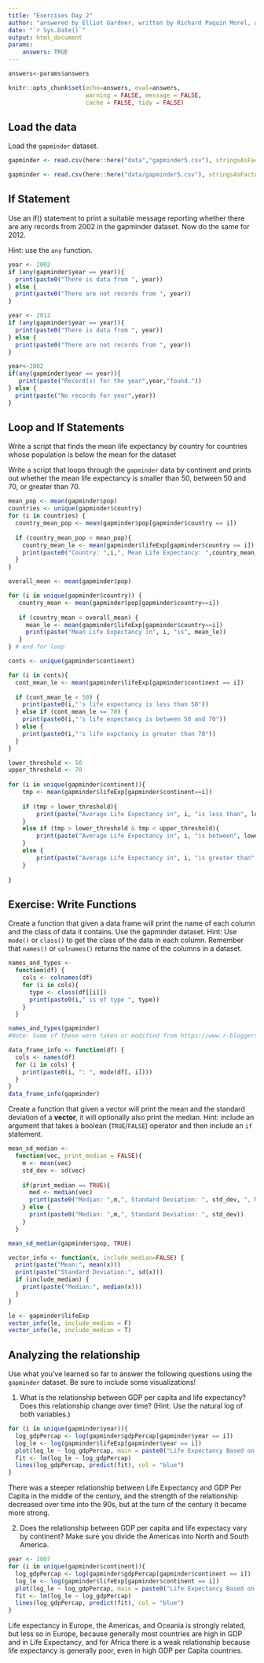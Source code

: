 ```yaml
---
title: "Exercises Day 2"
author: "answered by Elliot Gardner, written by Richard Paquin Morel, adapted from exercises by Christina Maimone"
date: "`r Sys.Date()`"
output: html_document
params:
    answers: TRUE
---
```



```r
answers<-params$answers
```

```r
knitr::opts_chunk$set(echo=answers, eval=answers,
                      warning = FALSE, message = FALSE,
                      cache = FALSE, tidy = FALSE)
```

## Load the data

Load the `gapminder` dataset.

```r
gapminder <- read.csv(here::here("data","gapminder5.csv"), stringsAsFactors=FALSE)
```

```r
gapminder <- read.csv(here::here("data/gapminder5.csv"), stringsAsFactors=FALSE)
```


## If Statement

Use an if() statement to print a suitable message reporting whether there are any records from 2002 in the gapminder dataset. Now do the same for 2012.

Hint: use the `any` function.

```r
year <- 2002
if (any(gapminder$year == year)){
  print(paste0("There is data from ", year))
} else {
  print(paste0("There are not records from ", year))
}

year <- 2012
if (any(gapminder$year == year)){
  print(paste0("There is data from ", year))
} else {
  print(paste0("There are not records from ", year))
}
```

```r
year<-2002
if(any(gapminder$year == year)){
   print(paste("Record(s) for the year",year,"found."))
} else {
  print(paste("No records for year",year))
}
```


## Loop and If Statements

Write a script that finds the mean life expectancy by country for countries whose population is below the mean for the dataset

Write a script that loops through the `gapminder` data by continent and prints out whether the mean life expectancy is smaller than 50, between 50 and 70, or greater than 70.

```r
mean_pop <- mean(gapminder$pop)
countries <- unique(gapminder$country)
for (i in countries) {
  country_mean_pop <- mean(gapminder$pop[gapminder$country == i])
  
  if (country_mean_pop < mean_pop){
    country_mean_le <- mean(gapminder$lifeExp[gapminder$country == i])
    print(paste0("Country: ",i,", Mean Life Expectancy: ",country_mean_le))
  }
}
```

```r
overall_mean <- mean(gapminder$pop)

for (i in unique(gapminder$country)) {
   country_mean <- mean(gapminder$pop[gapminder$country==i])
   
   if (country_mean < overall_mean) {
     mean_le <- mean(gapminder$lifeExp[gapminder$country==i])
     print(paste("Mean Life Expectancy in", i, "is", mean_le))
   } 
} # end for loop
```


```r
conts <- unique(gapminder$continent)

for (i in conts){
  cont_mean_le <- mean(gapminder$lifeExp[gapminder$continent == i])
  
  if (cont_mean_le < 50) {
    print(paste0(i,"'s life expectancy is less than 50"))
  } else if (cont_mean_le <= 70) {
    print(paste0(i,"'s life expectancy is between 50 and 70"))
  } else {
    print(paste0(i,"'s life expctancy is greater than 70"))
  }
}
```

```r
lower_threshold <- 50
upper_threshold <- 70
 
for (i in unique(gapminder$continent)){
    tmp <- mean(gapminder$lifeExp[gapminder$continent==i])
    
    if (tmp < lower_threshold){
        print(paste("Average Life Expectancy in", i, "is less than", lower_threshold))
    }
    else if (tmp > lower_threshold & tmp < upper_threshold){
        print(paste("Average Life Expectancy in", i, "is between", lower_threshold, "and", upper_threshold))
    }
    else {
        print(paste("Average Life Expectancy in", i, "is greater than", upper_threshold))
    }
   
}
```


## Exercise: Write Functions

Create a function that given a data frame will print the name of each column and the class of data it contains. Use the gapminder dataset.  Hint: Use `mode()` or `class()` to get the class of the data in each column. Remember that `names()` or `colnames()` returns the name of the columns in a dataset.

```r
names_and_types <-
  function(df) {
    cols <- colnames(df)
    for (i in cols){
      type <- class(df[[i]])
      print(paste0(i," is of type ", type))
    }
  }

names_and_types(gapminder)
#Note: Some of these were taken or modified from https://www.r-bloggers.com/functions-exercises/
```

```r
data_frame_info <- function(df) {
  cols <- names(df)
  for (i in cols) {
    print(paste0(i, ": ", mode(df[, i])))
  }
}
data_frame_info(gapminder)
```

Create a function that given a vector will print the mean and the standard deviation of a **vector**, it will optionally also print the median. Hint: include an argument that takes a boolean (`TRUE`/`FALSE`) operator and then include an `if` statement.

```r
mean_sd_median <-
  function(vec, print_median = FALSE){
    m <- mean(vec)
    std_dev <- sd(vec)
    
    if(print_median == TRUE){
      med <- median(vec)
      print(paste0("Median: ",m,", Standard Deviation: ", std_dev, ", Median: ",med))
    } else {
      print(paste0("Median: ",m,", Standard Deviation: ", std_dev))
    }
  }

mean_sd_median(gapminder$pop, TRUE)
```

```r
vector_info <- function(x, include_median=FALSE) {
  print(paste("Mean:", mean(x)))
  print(paste("Standard Deviation:", sd(x)))
  if (include_median) {
    print(paste("Median:", median(x)))
  }
}

le <- gapminder$lifeExp
vector_info(le, include_median = F)
vector_info(le, include_median = T)
```

## Analyzing the relationship 

Use what you've learned so far to answer the following questions using the `gapminder` dataset. Be sure to include some visualizations!

1. What is the relationship between GDP per capita and life expectancy? Does this relationship change over time? (Hint: Use the natural log of both variables.)

```r
for (i in unique(gapminder$year)){
  log_gdpPercap <- log(gapminder$gdpPercap[gapminder$year == i])
  log_le <- log(gapminder$lifeExp[gapminder$year == i])
  plot(log_le ~ log_gdpPercap, main = paste0("Life Expectancy Based on GDP Per Capita in ", i), xlab = "GDP Per Capita", ylab = "Life Expectancy")
  fit <- lm(log_le ~ log_gdpPercap)
  lines(log_gdpPercap, predict(fit), col = "blue")
}
```
There was a steeper relationship between Life Expectancy and GDP Per Capita in the middle of the century, and the strength of the relationship decreased over time into the 90s, but at the turn of the century it became more strong.

2. Does the relationship between GDP per capita and life expectacy vary by continent? Make sure you divide the Americas into North and South America.
```r
year <- 2007
for (i in unique(gapminder$continent)){
  log_gdpPercap <- log(gapminder$gdpPercap[gapminder$continent == i])
  log_le <- log(gapminder$lifeExp[gapminder$continent == i])
  plot(log_le ~ log_gdpPercap, main = paste0("Life Expectancy Based on GDP Per Capita in ", i), xlab = "GDP Per Capita", ylab = "Life Expectancy")
  fit <- lm(log_le ~ log_gdpPercap)
  lines(log_gdpPercap, predict(fit), col = "blue")
}
```

Life expectancy in Europe, the Americas, and Oceania is strongly related, but less so in Europe, because generally most countries are high in GDP and in Life Expectancy, and for Africa there is a weak relationship because life expectancy is generally poor, even in high GDP per Capita countries.